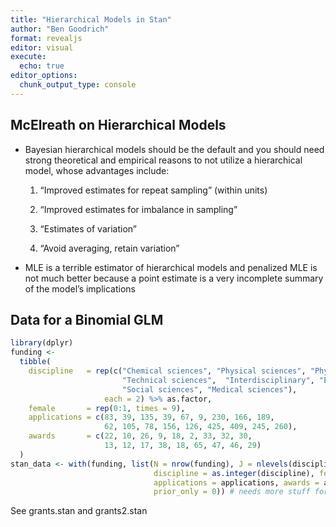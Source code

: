 ```yaml
---
title: "Hierarchical Models in Stan"
author: "Ben Goodrich"
format: revealjs
editor: visual
execute: 
  echo: true
editor_options: 
  chunk_output_type: console
---
```


## McElreath on Hierarchical Models

```{=html}
<script type="text/x-mathjax-config">
MathJax.Hub.Register.StartupHook("TeX Jax Ready",function () {
  MathJax.Hub.Insert(MathJax.InputJax.TeX.Definitions.macros,{
    cancel: ["Extension","cancel"],
    bcancel: ["Extension","cancel"],
    xcancel: ["Extension","cancel"],
    cancelto: ["Extension","cancel"]
  });
});
</script>
```

-   Bayesian hierarchical models should be the default and you should need strong theoretical and empirical reasons to not utilize a hierarchical model, whose advantages include:

    1.  "Improved estimates for repeat sampling" (within units)

    2.  "Improved estimates for imbalance in sampling"

    3.  "Estimates of variation"

    4.  "Avoid averaging, retain variation"

-   MLE is a terrible estimator of hierarchical models and penalized MLE is not much better because a point estimate is a very incomplete summary of the model's implications

## Data for a Binomial GLM

```r
library(dplyr)
funding <- 
  tibble(
    discipline   = rep(c("Chemical sciences", "Physical sciences", "Physics", "Humanities", 
                         "Technical sciences",  "Interdisciplinary", "Earth/life sciences", 
                         "Social sciences", "Medical sciences"),
                     each = 2) %>% as.factor,
    female       = rep(0:1, times = 9),
    applications = c(83, 39, 135, 39, 67, 9, 230, 166, 189, 
                     62, 105, 78, 156, 126, 425, 409, 245, 260),
    awards       = c(22, 10, 26, 9, 18, 2, 33, 32, 30, 
                     13, 12, 17, 38, 18, 65, 47, 46, 29)
  )
stan_data <- with(funding, list(N = nrow(funding), J = nlevels(discipline),
                                discipline = as.integer(discipline), female = female,
                                applications = applications, awards = awards,
                                prior_only = 0)) # needs more stuff for priors
```

See grants.stan and grants2.stan